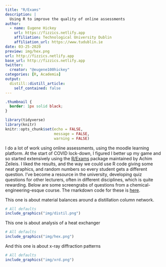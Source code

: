 ```yaml
---
title: "R/Exams"
description: |
  Using R to improve the quality of online assessments
author:
  - name: Eugene Hickey
    url: https://fizzics.netlify.app
    affiliation: Technological University Dublin
    affiliation_url: https://www.tudublin.ie
date: 03-25-2020
preview: img/hex.png
url: http://fizzics.netlify.app
base_url: http://fizzics.netlify.app
twitter:
  creator: "@eugene100hickey"
categories: [R, Academia]
output:
  distill::distill_article:
    self_contained: false
---
```



```css
.thumbnail {
  border: 1px solid black;
}
```

```r
library(tidyverse)
library(knitr)
knitr::opts_chunk$set(echo = FALSE,
                      message = FALSE,
                      warning = FALSE)
```


I do a lot of work using online assessments, using the moodle learning platform. At the start of COVID lock-down, I figured I better up my game and so started extensively using the [R/Exams](http://www.r-exams.org/) package maintained by Achim Zeileis. I liked the results, and the way we could use R code giving some neat graphics, and random numbers so every student gets a different question. I've become a resource in the university, developing quiz questions for other lecturers, often in different disciplines, which is quite rewarding. Below are some screengrabs of questions from a chemical-engineering-esque course. The rnarkdown code for these is [here](https://github.com/eugene100hickey/ManTech).

This one is about material balances around a distillation column network.

```r
# All defaults
include_graphics("img/distil.png")
```

This one is about analysis of a heat exchanger


```r
# All defaults
include_graphics("img/hex.png")
```

And this one is about x-ray diffraction patterns

```r
# All defaults
include_graphics("img/xrd.png")
```